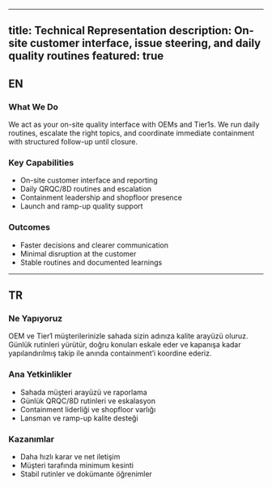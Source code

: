 
---
title: Technical Representation
description: On-site customer interface, issue steering, and daily quality routines
featured: true
---

## EN

### What We Do

We act as your on-site quality interface with OEMs and Tier1s. We run daily routines, escalate the right topics, and coordinate immediate containment with structured follow-up until closure.

### Key Capabilities

- On-site customer interface and reporting
- Daily QRQC/8D routines and escalation
- Containment leadership and shopfloor presence
- Launch and ramp-up quality support

### Outcomes

- Faster decisions and clearer communication
- Minimal disruption at the customer
- Stable routines and documented learnings

---

## TR

### Ne Yapıyoruz

OEM ve Tier1 müşterilerinizle sahada sizin adınıza kalite arayüzü oluruz. Günlük rutinleri yürütür, doğru konuları eskale eder ve kapanışa kadar yapılandırılmış takip ile anında containment’i koordine ederiz.

### Ana Yetkinlikler

- Sahada müşteri arayüzü ve raporlama
- Günlük QRQC/8D rutinleri ve eskalasyon
- Containment liderliği ve shopfloor varlığı
- Lansman ve ramp-up kalite desteği

### Kazanımlar

- Daha hızlı karar ve net iletişim
- Müşteri tarafında minimum kesinti
- Stabil rutinler ve dokümante öğrenimler


